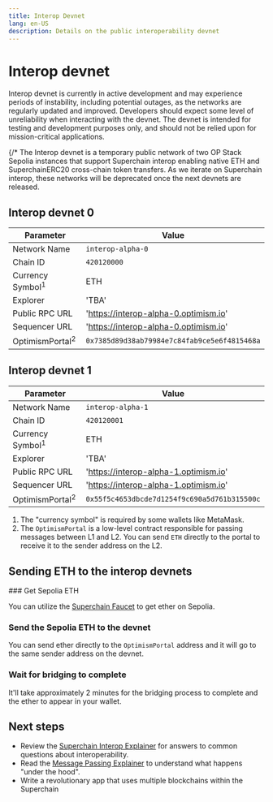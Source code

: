 ```yaml
---
title: Interop Devnet 
lang: en-US
description: Details on the public interoperability devnet
---
```



# Interop devnet 

<Callout>
  Interop devnet is currently in active development and may experience periods of instability, including potential outages, as the networks are regularly updated and improved. Developers should expect some level of unreliability when interacting with the devnet. The devnet is intended for testing and development purposes only, and should not be relied upon for mission-critical applications.
</Callout>

{/*
The Interop devnet is a temporary public network of two OP Stack Sepolia instances that support Superchain interop enabling native ETH and SuperchainERC20 cross-chain token transfers. As we iterate on Superchain interop, these networks will be deprecated once the next devnets are released.


## Interop devnet 0

| Parameter                   | Value |
| --------------------------- | ----- |
| Network Name                | `interop-alpha-0` |
| Chain ID                    | `420120000` |
| Currency Symbol<sup>1</sup> | ETH   |
| Explorer                    | 'TBA' |
| Public RPC URL              | 'https://interop-alpha-0.optimism.io' |
| Sequencer URL               | 'https://interop-alpha-0.optimism.io' |
| OptimismPortal<sup>2</sup>  | `0x7385d89d38ab79984e7c84fab9ce5e6f4815468a` |

## Interop devnet 1

| Parameter                   | Value |
| --------------------------- | ----- |
| Network Name                | `interop-alpha-1` |
| Chain ID                    | `420120001` |
| Currency Symbol<sup>1</sup> | ETH   |
| Explorer                    | 'TBA' |
| Public RPC URL              | 'https://interop-alpha-1.optimism.io' |
| Sequencer URL               | 'https://interop-alpha-1.optimism.io' |
| OptimismPortal<sup>2</sup>  | `0x55f5c4653dbcde7d1254f9c690a5d761b315500c` |

1.  The "currency symbol" is required by some wallets like MetaMask.
2.  The `OptimismPortal` is a low-level contract responsible for passing messages between L1 and L2. You can send `ETH` directly to the portal to receive it to the sender address on the L2.

## Sending ETH to the interop devnets

<Steps>
  ### Get Sepolia ETH

  You can utilize the [Superchain Faucet](https://console.optimism.io/faucet) to get ether on Sepolia.

  ### Send the Sepolia ETH to the devnet

  You can send ether directly to the `OptimismPortal` address and it will go to the same sender address on the devnet.

  ### Wait for bridging to complete

  It'll take approximately 2 minutes for the bridging process to complete and the ether to appear in your wallet.
</Steps>

## Next steps

*   Review the [Superchain Interop Explainer](../explainer) for answers to common questions about interoperability.
*   Read the [Message Passing Explainer](../message-passing) to understand what happens "under the hood".
*   Write a revolutionary app that uses multiple blockchains within the Superchain

